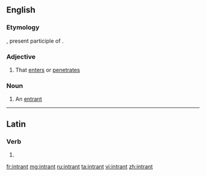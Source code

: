 ==English==

===Etymology===
{{etyl|la|en}} {{lena}} {{term|intrans|lang=la}}, present participle of {{term|intrare|lang=la||to enter}}.

===Adjective===
{{en-adj}}

# {{context|rare|lang=en}} That [[enter]]s or [[penetrate]]s

===Noun===
{{en-noun}}

# {{context|rare|lang=en}} An [[entrant]]

----

==Latin==

===Verb===
{{la-verb-form|intrant}}

# {{conjugation of|intrō||3|p|pres|act|ind|lang=la}}

[[fr:intrant]]
[[mg:intrant]]
[[ru:intrant]]
[[ta:intrant]]
[[vi:intrant]]
[[zh:intrant]]